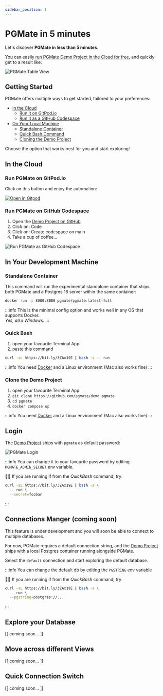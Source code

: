 ```yaml
---
sidebar_position: 1
---
```


# PGMate in 5 minutes

Let's discover **PGMate in less than 5 minutes**. 

You can easily [run PGMate Demo Project in the Cloud for free](https://gitpod.io/#https://github.com/pgmate/demo), and quickly get to a result like:

![PGMate Table View](https://github.com/pgmate/demo/raw/main/pgmate-data.png)

## Getting Started

PGMate offers multiple ways to get started, tailored to your preferences:

- [In the Cloud](#in-the-cloud)
  - [Run it on GitPod.io](#run-pgmate-on-gitpodio)
  - [Run it as a GitHub Codespace](#run-pgmate-on-github-codespace)
- [On Your Local Machine](#in-your-development-machine)
  - [Standalone Container](#standalone-container)
  - [Quick Bash Command](#quick-bash)
  - [Cloning the Demo Project](#clone-the-demo-project)

Choose the option that works best for you and start exploring!

## In the Cloud

### Run PGMate on GitPod.io

Click on this button and enjoy the automation:

[![Open in Gitpod](https://gitpod.io/button/open-in-gitpod.svg)](https://gitpod.io/#https://github.com/pgmate/demo)

### Run PGMate on GitHub Codespace

1. Open the [Demo Project on GitHub](https://github.com/pgmate/demo?tab=readme-ov-file#pgmate-demo)
2. Click on: Code
3. Click on: Create codespace on main
4. Take a cup of coffee...

![Run PGMate as GitHub Codespace](https://github.com/pgmate/demo/raw/main/pgmate-github-codespace.png)

## In Your Development Machine

### Standalone Container

This command will run the experimental standalone container that ships both PGMate and a Postgres 16 server within the same container:

```bash
docker run -p 8080:8080 pgmate/pgmate:latest-full
```

:::info
This is the minimal config option and works well in any OS that supports Docker.  
_Yes, also Windows._
:::

### Quick Bash

1. open your favourite Terminal App
2. paste this command

```bash
curl -sL https://bit.ly/3ZAx19E | bash -s -- run
```

:::info
You need [Docker](https://docker.com) and a Linux environment (Mac also works fine)
:::

### Clone the Demo Project

1. open your favourite Terminal App
2. `git clone https://github.com/pgmate/demo pgmate`
3. `cd pgmate`
4. `docker compose up`

:::info
You need [Docker](https://docker.com) and a Linux environment (Mac also works fine)
:::

## Login

The [Demo Project](https://github.com/pgmate/demo) ships with `pgmate` as default password:

![PGMate Login](https://github.com/pgmate/demo/raw/main/pgmate-login.png)

:::info
You can change it to your favourite password by editing `PGMATE_ADMIN_SECRET` env variable.

🧑‍💻 If you are running if from the _QuickBash_ command, try:

```bash
curl -sL https://bit.ly/3ZAx19E | bash -s \
  -- run \
  --secret=foobar
```
:::

## Connections Manger (coming soon)

This feature is under development and you will soon be able to connect to multiple databases.

For now, PGMate requires a default connection string, and the [Demo Project](https://github.com/pgmate/demo) ships with a local Postgres container running alongside PGMate.

Select the `default` connection and start exploring the default database.

:::info
You can change the default db by editing the `PGSTRING` env variable

🧑‍💻 If you are running if from the _QuickBash_ command, try:

```bash
curl -sL https://bit.ly/3ZAx19E | bash -s \
  -- run \
  --pgstring=postgres://....
```
:::

## Explore your Database

[[ coming soon... ]]

## Move across different Views

[[ coming soon... ]]

## Quick Connection Switch

[[ coming soon... ]]
